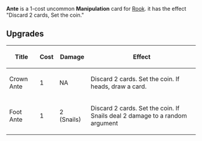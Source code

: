 {{Card
|rarity = Uncommon
|decktype = Negotiation
|cardtype = Manipulate
|upgrade1 = Crown Ante
|upgrade2 = Foot Ante
|expreq = 6
|character = Rook
|upgradeable = Yes}}
'''Ante''' is a 1-cost uncommon '''Manipulation''' card for [[Rook]]. it has the effect "Discard 2 cards, Set the coin."

==Upgrades==
{| class="wikitable"
|+
!Title
!Cost
!Damage
!Effect
|-
|Crown Ante
|1
|NA
|Discard 2 cards. Set the coin. If heads, draw a card.
|-
|Foot Ante
|1
|2 (Snails)
|Discard 2 cards. Set the coin. If Snails deal 2 damage to a random argument
|}